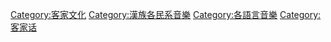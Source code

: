 [[Category:客家文化|Category:客家文化]]
[[Category:漢族各民系音樂|Category:漢族各民系音樂]]
[[Category:各語言音樂|Category:各語言音樂]]
[[Category:客家话|Category:客家话]]